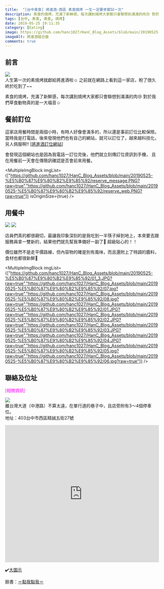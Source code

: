 ```yaml
---
title:  "[台中美食] 將進酒-西區 素食燒烤 一生一定要來嘗試一次"
description: 素食的燒烤，充滿了新鮮感，每次講到燒烤大家都只會聯想到滿滿的肉😢 對於我們草食動物真的是一大福音☺
tags: [台中, 素食, 美食, 燒烤]
date: 2019-05-25 19:11:35
category: [Eating]
image: https://github.com/hanc1027/HanC_Blog_Assets/blob/main/20190525-%E5%B0%87%E9%80%B2%E9%85%92/00.JPG?raw=true
imageAlt: 將進酒組合盤
comments: true
---
```



## 前言
<img class="post-img" src="https://github.com/hanc1027/HanC_Blog_Assets/blob/main/20190525-%E5%B0%87%E9%80%B2%E9%85%92/00.JPG?raw=true" /> <br/>
人生第一次的素燒烤就獻給將進酒啦☺️
之前就在網路上看到這一家店，盼了很久終於吃到了~~

素食的燒烤，充滿了新鮮感，每次講到燒烤大家都只會聯想到滿滿的肉😢
對於我們草食動物真的是一大福音☺


## 餐前訂位
這家店用餐時間是兩個小時，有時人好像會滿多的，所以還是事前訂位比較保險。
當時我是打電話，後來發現他們也有自己的網站，就可以訂位了，越來越科技化，另人佩服啊!!
\[[將進酒訂位網站](https://inline.app/booking/-LaoMrOyNyNdU090nrTg:inline-live-2a466/-LaoMrXZaP4h13lH7HEZ)\]

會發現這個網站也是因為我電話一訂位完後，他們就立刻傳訂位資訊到手機，
且在用餐前一天會在傳簡訊確認是否會前來用餐。 <br/>

<MultipleImgBlock imgList={["https://github.com/hanc1027/HanC_Blog_Assets/blob/main/20190525-%E5%B0%87%E9%80%B2%E9%85%92/reserve_message.PNG?raw=true","https://github.com/hanc1027/HanC_Blog_Assets/blob/main/20190525-%E5%B0%87%E9%80%B2%E9%85%92/reserve_web.PNG?raw=true"]} isOriginSize={true} />


## 用餐中
<img class="post-img"  src="https://github.com/hanc1027/HanC_Blog_Assets/blob/main/20190525-%E5%B0%87%E9%80%B2%E9%85%92/01_2.JPG?raw=true"/>
<img class="post-img" src="https://github.com/hanc1027/HanC_Blog_Assets/blob/main/20190525-%E5%B0%87%E9%80%B2%E9%85%92/09.jpg?raw=true" />

店員們真的都很親切，最讓我印象深刻的是我吃到一半筷子掉到地上，本來要去跟服務員拿一雙新的，結果他們就先幫我準備好一副了🤤
超級貼心的！！

價位雖然不是走平價路線，但內容物的確是別有風味，而且還附上了特調的醬料，食材也都很新鮮🤗

<MultipleImgBlock imgList={["https://github.com/hanc1027/HanC_Blog_Assets/blob/main/20190525-%E5%B0%87%E9%80%B2%E9%85%92/01_3.JPG?raw=true","https://github.com/hanc1027/HanC_Blog_Assets/blob/main/20190525-%E5%B0%87%E9%80%B2%E9%85%92/07.jpg?raw=true","https://github.com/hanc1027/HanC_Blog_Assets/blob/main/20190525-%E5%B0%87%E9%80%B2%E9%85%92/08.jpg?raw=true","https://github.com/hanc1027/HanC_Blog_Assets/blob/main/20190525-%E5%B0%87%E9%80%B2%E9%85%92/01.JPG?raw=true","https://github.com/hanc1027/HanC_Blog_Assets/blob/main/20190525-%E5%B0%87%E9%80%B2%E9%85%92/02.JPG?raw=true","https://github.com/hanc1027/HanC_Blog_Assets/blob/main/20190525-%E5%B0%87%E9%80%B2%E9%85%92/03.JPG?raw=true","https://github.com/hanc1027/HanC_Blog_Assets/blob/main/20190525-%E5%B0%87%E9%80%B2%E9%85%92/04.JPG?raw=true","https://github.com/hanc1027/HanC_Blog_Assets/blob/main/20190525-%E5%B0%87%E9%80%B2%E9%85%92/05.jpg?raw=true","https://github.com/hanc1027/HanC_Blog_Assets/blob/main/20190525-%E5%B0%87%E9%80%B2%E9%85%92/06.jpg?raw=true"]} />

## 聯絡及位址
<p style="color:#FF00FF">[相關資訊]</p>

<img class="post-img" src="https://github.com/hanc1027/HanC_Blog_Assets/blob/main/20190525-%E5%B0%87%E9%80%B2%E9%85%92/01_1.JPG?raw=true" /><br/>
離台灣大道（中港路）不算太遠，在單行道的巷子中，且店旁附有3～4個停車位。 <br/>
地址：403台中市西區精誠五街27號
<iframe src="https://www.google.com/maps/embed?pb=!1m18!1m12!1m3!1d3640.4691476241687!2d120.65560371511766!3d24.155274179105213!2m3!1f0!2f0!3f0!3m2!1i1024!2i768!4f13.1!3m3!1m2!1s0x34693da13b5074fd%3A0x879a7a734a4ea946!2z5bCH6YCy6YWSLee0oCDnh5Lng6Tmrr92ZWdldGFyaWFuIEJCUQ!5e0!3m2!1szh-TW!2stw!4v1558796168109!5m2!1szh-TW!2stw"width="100%" height="450" frameborder="0" style="border:0" allowfullscreen></iframe>

✔️[大圖示](https://goo.gl/maps/qZVybyEJGtmRVukR7)


臉書：[＝點我點我＝](https://www.facebook.com/vgbbq/)
